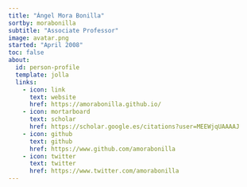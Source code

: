 ```yaml
---
title: "Ángel Mora Bonilla"
sortby: morabonilla
subtitle: "Associate Professor"
image: avatar.png
started: "April 2008"
toc: false
about:
  id: person-profile
  template: jolla
  links:
    - icon: link
      text: website
      href: https://amorabonilla.github.io/
    - icon: mortarboard
      text: scholar
      href: https://scholar.google.es/citations?user=MEEWjqUAAAAJ
    - icon: github
      text: github
      href: https://www.github.com/amorabonilla
    - icon: twitter
      text: twitter
      href: https://www.twitter.com/amorabonilla
---
```


<!-- ```{=html} -->
<!-- <nav aria-label="breadcrumb"> -->
<!--   <ol class="breadcrumb"> -->
<!--     <li class="breadcrumb-item"><a href="../../index.html">Home</a></li> -->
<!--     <li class="breadcrumb-item"><a href="../../people.html">People</a></li> -->
<!--     <li class="breadcrumb-item active">Research Staff</li> -->
<!--     <li class="breadcrumb-item active" aria-current="page">{{< meta title >}}</li> -->
<!--   </ol> -->
<!-- </nav> -->
<!-- ``` -->

:::{#person-profile}
:::

